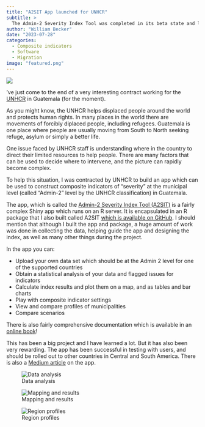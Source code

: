 ```yaml
---
title: "A2SIT App launched for UNHCR"
subtitle: >
  The Admin-2 Severity Index Tool was completed in its beta state and launched for UNHCR Guatemala.
author: "William Becker"
date: "2023-07-28"
categories: 
  - Composite indicators
  - Software
  - Migration
image: "featured.png"
---
```


![](featured.png)

've just come to the end of a very interesting contract working for the [UNHCR](https://www.unhcr.org/) in Guatemala (for the moment).

As you might know, the UNHCR helps displaced people around the world and protects human rights. In many places in the world there are movements of forcibly diplaced people, including refugees. Guatemala is one place where people are usually moving from South to North seeking refuge, asylum or simply a better life.

One issue faced by UNHCR staff is understanding where in the country to direct their limited resources to help people. There are many factors that can be used to decide where to intervene, and the picture can rapidly become complex.

To help this situation, I was contracted by UNHCR to build an app which can be used to construct composite indicators of "severity" at the municipal level (called "Admin-2" level by the UNHCR classification) in Guatemala.

The app, which is called the [Admin-2 Severity Index Tool (A2SIT)](https://rstudio.unhcr.org/SeverityIndex/) is a fairly complex Shiny app which runs on an R server. It is encapsulated in an R package that I also built called A2SIT [which is available on GitHub](https://github.com/UNHCR-Guatemala/A2SIT). I should mention that although I built the app and package, a huge amount of work was done in collecting the data, helping guide the app and designing the index, as well as many other things during the project.

In the app you can:

-   Upload your own data set which should be at the Admin 2 level for one of the supported countries
-   Obtain a statistical analysis of your data and flagged issues for indicators
-   Calculate index results and plot them on a map, and as tables and bar charts
-   Play with composite indicator settings
-   View and compare profiles of municipalities
-   Compare scenarios

There is also fairly comprehensive documentation which is available in an [online book](https://unhcr-guatemala.github.io/A2SIT/book/index.html)!

This has been a big project and I have learned a lot. But it has also been very rewarding. The app has been successful in testing with users, and should be rolled out to other countries in Central and South America. There is also a [Medium article](https://medium.com/unhcr-innovation-service/everything-all-at-the-same-time-6f554c74f586) on the app.

![Data analysis](screenshot_2.png)

![Mapping and results](screenshot_3.png)

![Region profiles](screenshot_4.png)

